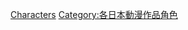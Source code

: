 {{DEFAULTSORT:Hagane no Renkinjutsushi}}
{{Commonscat|Fullmetal Alchemist}}

[[Category:鋼之鍊金術師|Characters]]
[[Category:各日本動漫作品角色|Category:各日本動漫作品角色]]
